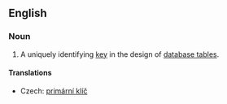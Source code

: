 ==English==
{{wikipedia}}
===Noun===
{{en-noun}}

# {{computing}} A uniquely identifying [[key]] in the design of [[database table]]s.

====Translations====
{{trans-top|key in database table}}
*Czech: [[primární klíč]] {{m}}
{{trans-mid}}
{{trans-bottom}}
